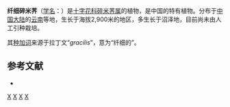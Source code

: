 {{Speciesbox
| genus = Cardamine
| species = gracilis
| authority = (O. E. Schulz) T. Y. Cheo et R. C. Fang, 1980
| synonyms = 
* ''Cardamine multijuga'' var. ''gracilis''
}}

'''纤细碎米荠'''（[[学名|学名]]：{{lang|la|''Cardamine gracilis''}}）是[[十字花科|十字花科]][[碎米荠属|碎米荠属]]的植物，是中国的特有植物。分布于[[中国大陆|中国大陆]]的[[云南|云南]]等地，生长于海拔2,900米的地区，多生长于沼泽地，目前尚未由人工引种栽培。

其[[种加词|种加词]]来源于拉丁文“''gracilis''”，意为“纤细的”。

== 参考文献 ==
<div class="references-small">
* {{cite web| url =http://www.bioinfo.cn/db05/KmzwSpecies.php?action=view&id=6455| title =纤细碎米荠| work =《中国高等植物数据库全库》| publisher =中国科学院微生物研究所| author =昆明植物研究所| accessdate =2009-02-25| deadurl =yes| archiveurl =https://web.archive.org/web/20160305003756/http://www.bioinfo.cn/db05/KmzwSpecies.php?action=view&id=6455| archivedate =2016-03-05}}
</div>
{{Taxonbar|from=Q15232302}}

[[Category:碎米荠属|X]]
[[Category:中国特有植物|X]]
[[Category:云南植物|X]]
[[Category:1980年描述的植物|X]]